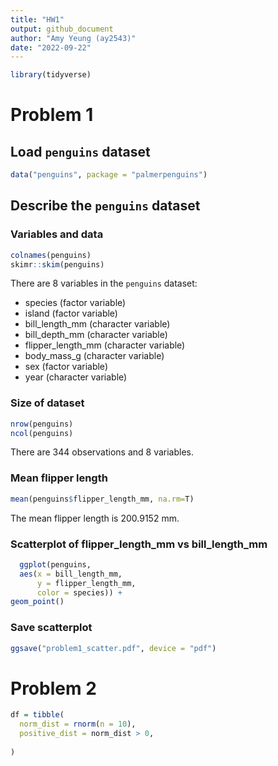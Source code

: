 ```yaml
---
title: "HW1"
output: github_document
author: "Amy Yeung (ay2543)"
date: "2022-09-22"
---
```


```r
library(tidyverse)
```


# Problem 1

## Load `penguins` dataset

```r
data("penguins", package = "palmerpenguins")
```

## Describe the `penguins` dataset


### Variables and data
```r
colnames(penguins)
skimr::skim(penguins)
```
There are 8 variables in the `penguins` dataset:

* species (factor variable)
* island (factor variable)
* bill_length_mm (character variable)
* bill_depth_mm (character variable)
* flipper_length_mm (character variable)
* body_mass_g (character variable)
* sex (factor variable)
* year (character variable)

### Size of dataset
```r
nrow(penguins)
ncol(penguins)
```
There are 344 observations and 8 variables.

### Mean flipper length
```r
mean(penguins$flipper_length_mm, na.rm=T)
```
The mean flipper length is 200.9152 mm.

### Scatterplot of flipper_length_mm vs bill_length_mm

```r
  ggplot(penguins, 
  aes(x = bill_length_mm, 
      y = flipper_length_mm,
      color = species)) +
geom_point()


```

### Save scatterplot
```r
ggsave("problem1_scatter.pdf", device = "pdf")
```


# Problem 2

```r
df = tibble(
  norm_dist = rnorm(n = 10),
  positive_dist = norm_dist > 0,
  
)
```







